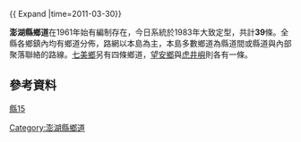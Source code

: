 {{ Expand |time=2011-03-30}}
{{For|澎湖縣鄉道起終點地名及里程資訊|澎湖縣鄉道列表}} 

'''澎湖縣鄉道'''在1961年始有編制存在{{r|gazette1966ph|group=參}}，今日系統於1983年大致定型{{r|thb60|group=參}}，共計'''39'''條{{r|thb|group=參}}。全縣各鄉鎮內均有鄉道分佈，路網以本島為主，本島多數鄉道為縣道間或縣道與內部聚落聯絡的路線。{{r|thb|group=參}}[[七美鄉_(台灣)|七美鄉]]另有四條鄉道，[[望安鄉|望安鄉]]與[[虎井嶼|虎井嶼]]則各有一條。{{r|thb|group=參}}

== 參考資料 ==
{{reflist|group="參"|refs=

<ref name="gazette1966ph">{{cite web|url=http://gaz.ncl.edu.tw/detail.jsp?sysid=E0923199 |title=公告臺灣省縣鄉道及專用公路路線-{里程表}- |accessdate=2011-03-30 |date=1966-08-29 |work=政府公報資訊網 |publisher=臺灣省政府}}</ref>

<ref name="thb60">{{cite web|url=http://www.thb.gov.tw/TM/Menus/Menu09/main0903/chap_2.pdf |title=公路總局六十年專刊 |accessdate=2011-03-30 |date=2006-08-01 |publisher=公路總局 |deadurl=yes |archiveurl=https://web.archive.org/web/20140309183509/http://www.thb.gov.tw/TM/Menus/Menu09/main0903/chap_2.pdf |archivedate=2014-03-09 }}</ref>

<ref name="thb">{{cite web|url=http://spreadsheets.google.com/pub?key=0Avc0r7dng8JrdFF0YmRlSEl1dWhxVmJtR2hwZDFmcFE&gid=13|title=澎湖縣鄉道公路路線表|accessdate=2011-03-30|date=2010-07-19|publisher=公路總局}}{{dead link|date=2018年3月 |bot=InternetArchiveBot |fix-attempted=yes }}</ref>

}}

{{台灣鄉道}}
{{澎湖公路網}}

[[分類:台灣鄉道|縣15]]
[[Category:澎湖縣鄉道|Category:澎湖縣鄉道]]